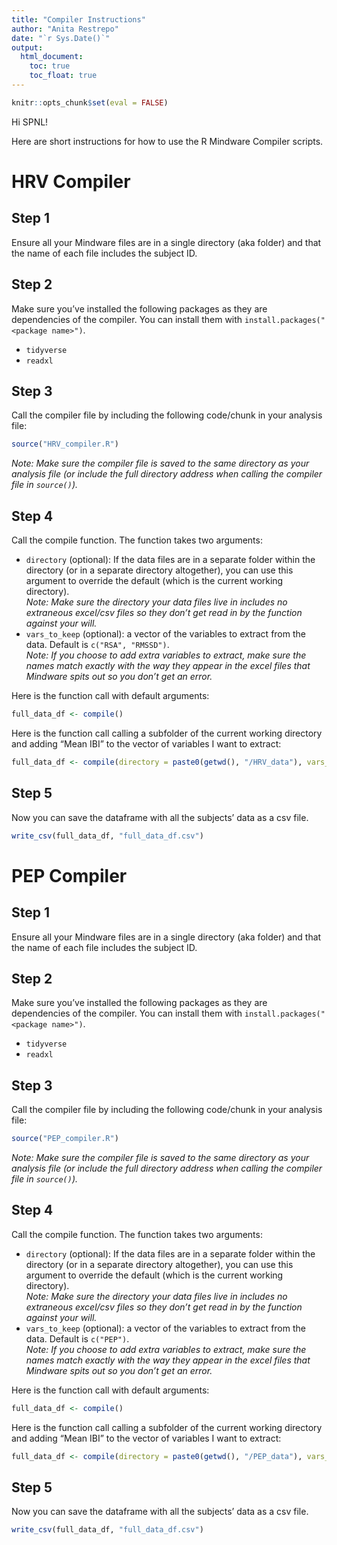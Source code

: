 ---
title: "Compiler Instructions"
author: "Anita Restrepo"
date: "`r Sys.Date()`"
output: 
  html_document:
    toc: true
    toc_float: true
---

```{r include = FALSE}
knitr::opts_chunk$set(eval = FALSE)
```

Hi SPNL!

Here are short instructions for how to use the R Mindware Compiler scripts.  

# HRV Compiler  
  
## Step 1  
Ensure all your Mindware files are in a single directory (aka folder) and that the name of each file includes the subject ID.  
  
## Step 2  
Make sure you've installed the following packages as they are dependencies of the compiler. You can install them with `install.packages("<package name>")`.  
  
* `tidyverse`  
* `readxl`  
  
## Step 3  
Call the compiler file by including the following code/chunk in your analysis file:  
```{r}
source("HRV_compiler.R")
```  
*Note: Make sure the compiler file is saved to the same directory as your analysis file (or include the full directory address when calling the compiler file in `source()`).*  
  
## Step 4 
Call the compile function. The function takes two arguments:  

* `directory` (optional): If the data files are in a separate folder within the directory (or in a separate directory altogether), you can use this argument to override the default (which is the current working directory).  
*Note: Make sure the directory your data files live in includes no extraneous excel/csv files so they don't get read in by the function against your will.*  
* `vars_to_keep` (optional): a vector of the variables to extract from the data. Default is `c("RSA", "RMSSD")`.  
*Note: If you choose to add extra variables to extract, make sure the names match exactly with the way they appear in the excel files that Mindware spits out so you don't get an error.*  
  
Here is the function call with default arguments:  
```{r}
full_data_df <- compile()
```  
  
Here is the function call calling a subfolder of the current working directory and adding "Mean IBI" to the vector of variables I want to extract:  
```{r}
full_data_df <- compile(directory = paste0(getwd(), "/HRV_data"), vars_to_keep = c("RSA", "RMSSD", "Mean IBI"))
```  
  
## Step 5  
Now you can save the dataframe with all the subjects' data as a csv file.  
```{r}
write_csv(full_data_df, "full_data_df.csv")
```
  
# PEP Compiler  
  
## Step 1  
Ensure all your Mindware files are in a single directory (aka folder) and that the name of each file includes the subject ID.  
  
## Step 2  
Make sure you've installed the following packages as they are dependencies of the compiler. You can install them with `install.packages("<package name>")`.  
  
* `tidyverse`  
* `readxl`  
  
## Step 3  
Call the compiler file by including the following code/chunk in your analysis file:  
```{r}
source("PEP_compiler.R")
```  
*Note: Make sure the compiler file is saved to the same directory as your analysis file (or include the full directory address when calling the compiler file in `source()`).*  
  
## Step 4 
Call the compile function. The function takes two arguments:  

* `directory` (optional): If the data files are in a separate folder within the directory (or in a separate directory altogether), you can use this argument to override the default (which is the current working directory).  
*Note: Make sure the directory your data files live in includes no extraneous excel/csv files so they don't get read in by the function against your will.*  
* `vars_to_keep` (optional): a vector of the variables to extract from the data. Default is `c("PEP")`.  
*Note: If you choose to add extra variables to extract, make sure the names match exactly with the way they appear in the excel files that Mindware spits out so you don't get an error.*  
  
Here is the function call with default arguments:  
```{r}
full_data_df <- compile()
```  
  
Here is the function call calling a subfolder of the current working directory and adding "Mean IBI" to the vector of variables I want to extract:  
```{r}
full_data_df <- compile(directory = paste0(getwd(), "/PEP_data"), vars_to_keep = c("PEP", "Mean IBI"))
```  
  
## Step 5  
Now you can save the dataframe with all the subjects' data as a csv file.  
```{r}
write_csv(full_data_df, "full_data_df.csv")
```
  
